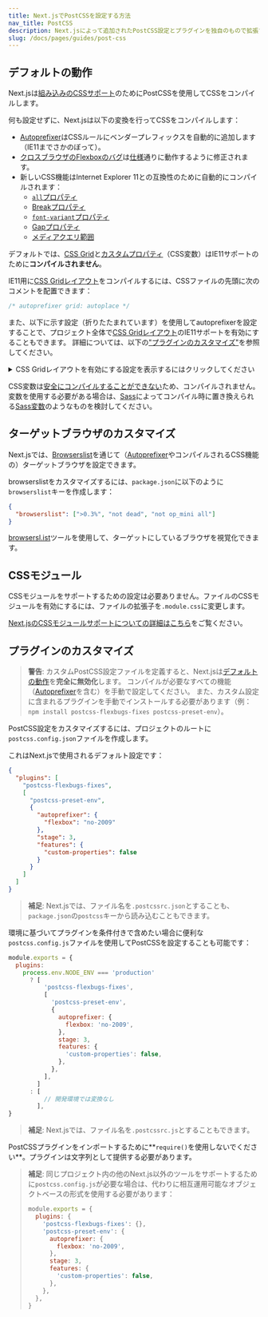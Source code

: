 ```yaml
---
title: Next.jsでPostCSSを設定する方法
nav_title: PostCSS
description: Next.jsによって追加されたPostCSS設定とプラグインを独自のもので拡張する。
slug: /docs/pages/guides/post-css
---
```


## デフォルトの動作

Next.jsは[組み込みのCSSサポート](/docs/pages/building-your-application/styling)のためにPostCSSを使用してCSSをコンパイルします。

何も設定せずに、Next.jsは以下の変換を行ってCSSをコンパイルします：

- [Autoprefixer](https://github.com/postcss/autoprefixer)はCSSルールにベンダープレフィックスを自動的に追加します（IE11までさかのぼって）。
- [クロスブラウザのFlexboxのバグ](https://github.com/philipwalton/flexbugs)は[仕様](https://www.w3.org/TR/css-flexbox-1/)通りに動作するように修正されます。
- 新しいCSS機能はInternet Explorer 11との互換性のために自動的にコンパイルされます：
  - [`all`プロパティ](https://developer.mozilla.org/docs/Web/CSS/all)
  - [Breakプロパティ](https://developer.mozilla.org/docs/Web/CSS/break-after)
  - [`font-variant`プロパティ](https://developer.mozilla.org/docs/Web/CSS/font-variant)
  - [Gapプロパティ](https://developer.mozilla.org/docs/Web/CSS/gap)
  - [メディアクエリ範囲](https://developer.mozilla.org/docs/Web/CSS/Media_Queries/Using_media_queries#Syntax_improvements_in_Level_4)

デフォルトでは、[CSS Grid](https://www.w3.org/TR/css-grid-1/)と[カスタムプロパティ](https://developer.mozilla.org/docs/Web/CSS/var)（CSS変数）はIE11サポートのために**コンパイルされません**。

IE11用に[CSS Gridレイアウト](https://developer.mozilla.org/docs/Web/CSS/grid)をコンパイルするには、CSSファイルの先頭に次のコメントを配置できます：

```css
/* autoprefixer grid: autoplace */
```

また、以下に示す設定（折りたたまれています）を使用してautoprefixerを設定することで、プロジェクト全体で[CSS Gridレイアウト](https://developer.mozilla.org/docs/Web/CSS/grid)のIE11サポートを有効にすることもできます。
詳細については、以下の["プラグインのカスタマイズ"](#customizing-plugins)を参照してください。

<details>
  <summary>CSS Gridレイアウトを有効にする設定を表示するにはクリックしてください</summary>

```json filename="postcss.config.json"
{
  "plugins": [
    "postcss-flexbugs-fixes",
    [
      "postcss-preset-env",
      {
        "autoprefixer": {
          "flexbox": "no-2009",
          "grid": "autoplace"
        },
        "stage": 3,
        "features": {
          "custom-properties": false
        }
      }
    ]
  ]
}
```

</details>

CSS変数は[安全にコンパイルすることができない](https://github.com/MadLittleMods/postcss-css-variables#caveats)ため、コンパイルされません。
変数を使用する必要がある場合は、[Sass](https://sass-lang.com/)によってコンパイル時に置き換えられる[Sass変数](https://sass-lang.com/documentation/variables)のようなものを検討してください。

## ターゲットブラウザのカスタマイズ

Next.jsでは、[Browserslist](https://github.com/browserslist/browserslist)を通じて（[Autoprefixer](https://github.com/postcss/autoprefixer)やコンパイルされるCSS機能の）ターゲットブラウザを設定できます。

browserslistをカスタマイズするには、`package.json`に以下のように`browserslist`キーを作成します：

```json filename="package.json"
{
  "browserslist": [">0.3%", "not dead", "not op_mini all"]
}
```

[browsersl.ist](https://browsersl.ist/?q=%3E0.3%25%2C+not+ie+11%2C+not+dead%2C+not+op_mini+all)ツールを使用して、ターゲットにしているブラウザを視覚化できます。

## CSSモジュール

CSSモジュールをサポートするための設定は必要ありません。ファイルのCSSモジュールを有効にするには、ファイルの拡張子を`.module.css`に変更します。

[Next.jsのCSSモジュールサポートについての詳細はこちら](/docs/pages/building-your-application/styling)をご覧ください。

## プラグインのカスタマイズ

> **警告**: カスタムPostCSS設定ファイルを定義すると、Next.jsは[デフォルトの動作](#default-behavior)を**完全に無効化**します。
> コンパイルが必要なすべての機能（[Autoprefixer](https://github.com/postcss/autoprefixer)を含む）を手動で設定してください。
> また、カスタム設定に含まれるプラグインを手動でインストールする必要があります（例：`npm install postcss-flexbugs-fixes postcss-preset-env`）。

PostCSS設定をカスタマイズするには、プロジェクトのルートに`postcss.config.json`ファイルを作成します。

これはNext.jsで使用されるデフォルト設定です：

```json filename="postcss.config.json"
{
  "plugins": [
    "postcss-flexbugs-fixes",
    [
      "postcss-preset-env",
      {
        "autoprefixer": {
          "flexbox": "no-2009"
        },
        "stage": 3,
        "features": {
          "custom-properties": false
        }
      }
    ]
  ]
}
```

> **補足**: Next.jsでは、ファイル名を`.postcssrc.json`とすることも、`package.json`の`postcss`キーから読み込むこともできます。

環境に基づいてプラグインを条件付きで含めたい場合に便利な`postcss.config.js`ファイルを使用してPostCSSを設定することも可能です：

```js filename="postcss.config.js"
module.exports = {
  plugins:
    process.env.NODE_ENV === 'production'
      ? [
          'postcss-flexbugs-fixes',
          [
            'postcss-preset-env',
            {
              autoprefixer: {
                flexbox: 'no-2009',
              },
              stage: 3,
              features: {
                'custom-properties': false,
              },
            },
          ],
        ]
      : [
          // 開発環境では変換なし
        ],
}
```

> **補足**: Next.jsでは、ファイル名を`.postcssrc.js`とすることもできます。

PostCSSプラグインをインポートするために**`require()`を使用しないでください**。プラグインは文字列として提供する必要があります。

> **補足**: 同じプロジェクト内の他のNext.js以外のツールをサポートするために`postcss.config.js`が必要な場合は、代わりに相互運用可能なオブジェクトベースの形式を使用する必要があります：
>
> ```js
> module.exports = {
>   plugins: {
>     'postcss-flexbugs-fixes': {},
>     'postcss-preset-env': {
>       autoprefixer: {
>         flexbox: 'no-2009',
>       },
>       stage: 3,
>       features: {
>         'custom-properties': false,
>       },
>     },
>   },
> }
> ```
